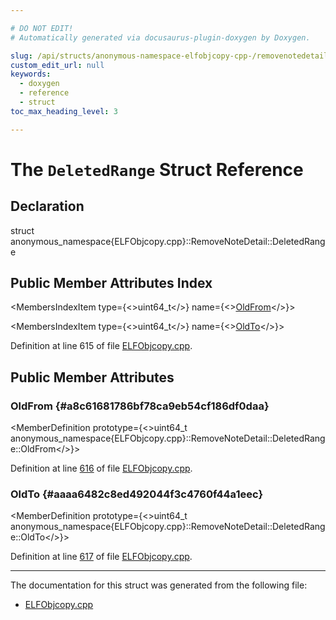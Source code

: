 ```yaml
---

# DO NOT EDIT!
# Automatically generated via docusaurus-plugin-doxygen by Doxygen.

slug: /api/structs/anonymous-namespace-elfobjcopy-cpp-/removenotedetail/deletedrange
custom_edit_url: null
keywords:
  - doxygen
  - reference
  - struct
toc_max_heading_level: 3

---
```





# The `DeletedRange` Struct Reference

<DoxygenPage pluginConfig={pluginConfig}>



## Declaration

<CodeBlock>struct anonymous_namespace{ELFObjcopy.cpp}::RemoveNoteDetail::DeletedRange</CodeBlock>

## Public Member Attributes Index

<MembersIndex>

<MembersIndexItem
  type={<>uint64&#95;t</>}
  name={<><a href="#a8c61681786bf78ca9eb54cf186df0daa">OldFrom</a></>}>
</MembersIndexItem>

<MembersIndexItem
  type={<>uint64&#95;t</>}
  name={<><a href="#aaaa6482c8ed492044f3c4760f44a1eec">OldTo</a></>}>
</MembersIndexItem>

</MembersIndex>


Definition at line 615 of file <a href="/docs/api/files/lib/lib/objcopy/lib/objcopy/elf/elfobjcopy-cpp">ELFObjcopy.cpp</a>.

<SectionDefinition>

## Public Member Attributes

### OldFrom {#a8c61681786bf78ca9eb54cf186df0daa}

<MemberDefinition
  prototype={<>uint64&#95;t anonymous&#95;namespace&#123;ELFObjcopy.cpp&#125;::RemoveNoteDetail::DeletedRange::OldFrom</>}>

Definition at line <a href="/docs/api/files/lib/lib/objcopy/lib/objcopy/elf/elfobjcopy-cpp/#l00616">616</a> of file <a href="/docs/api/files/lib/lib/objcopy/lib/objcopy/elf/elfobjcopy-cpp">ELFObjcopy.cpp</a>.
</MemberDefinition>

### OldTo {#aaaa6482c8ed492044f3c4760f44a1eec}

<MemberDefinition
  prototype={<>uint64&#95;t anonymous&#95;namespace&#123;ELFObjcopy.cpp&#125;::RemoveNoteDetail::DeletedRange::OldTo</>}>

Definition at line <a href="/docs/api/files/lib/lib/objcopy/lib/objcopy/elf/elfobjcopy-cpp/#l00617">617</a> of file <a href="/docs/api/files/lib/lib/objcopy/lib/objcopy/elf/elfobjcopy-cpp">ELFObjcopy.cpp</a>.
</MemberDefinition>

</SectionDefinition>

<hr/>

The documentation for this struct was generated from the following file:

<ul>
<li><a href="/docs/api/files/lib/lib/objcopy/lib/objcopy/elf/elfobjcopy-cpp">ELFObjcopy.cpp</a></li>
</ul>

</DoxygenPage>
